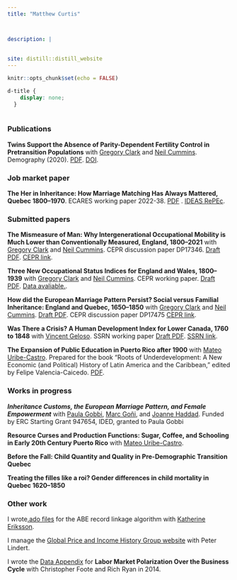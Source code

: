 ```yaml
---
title: "Matthew Curtis"



description: |
 
 
site: distill::distill_website
---
```


```r
knitr::opts_chunk$set(echo = FALSE)
```

```css
d-title {
    display: none;
  }
  
```
::: {}
### Publications
**Twins Support the Absence of Parity-Dependent Fertility Control in Pretransition Populations**
with [Gregory Clark](http://faculty.econ.ucdavis.edu/faculty/gclark/) and [Neil Cummins](http://neilcummins.com/). 
Demography (2020). [PDF](./pdfs/ccc-twins.pdf). [DOI](https://doi.org/10.1007/s13524-020-00898-0).

### Job market paper

**The Her in Inheritance: How Marriage Matching Has Always Mattered, Quebec 1800–1970**. ECARES working paper 2022-38.  [PDF](./pdfs/jmp-matt-curtis.pdf) . [IDEAS RePEc](https://ideas.repec.org/p/eca/wpaper/2013-351619.html).

### Submitted papers

**The Mismeasure of Man: Why Intergenerational Occupational Mobility is Much Lower than Conventionally Measured, England, 1800--2021**
with [Gregory Clark](http://faculty.econ.ucdavis.edu/faculty/gclark/) and [Neil Cummins](http://neilcummins.com/). CEPR discussion paper DP17346. [Draft PDF](./pdfs/ccc-mobility-draft.pdf). [CEPR link](https://cepr.org/publications/dp17346).

**Three New Occupational Status Indices for England and Wales, 1800--1939**
with [Gregory Clark](http://faculty.econ.ucdavis.edu/faculty/gclark/) and [Neil Cummins](http://neilcummins.com/). 
CEPR working paper.  [Draft PDF](./pdfs/ccc-occupational-indices-draft.pdf). [Data avaliable.](http://mjdcurtis.com/links).

**How did the European Marriage Pattern Persist? Social versus Familial Inheritance: England and Quebec, 1650--1850**
with [Gregory Clark](http://faculty.econ.ucdavis.edu/faculty/gclark/) and [Neil Cummins](http://neilcummins.com/). 
[Draft PDF](./pdfs/ccc-emp-draft.pdf). CEPR discussion paper DP17475  [CEPR link](https://cepr.org/publications/dp17475).

**Was There a Crisis? A Human Development Index for Lower Canada, 1760 to 1848** with [Vincent Geloso](https://vincentgeloso.com). SSRN working paper [Draft PDF](./pdfs/curtis-geloso-crisis-draft.pdf). [SSRN link](https://papers.ssrn.com/sol3/papers.cfm?abstract_id=4210269).

**The Expansion of Public Education in Puerto Rico after 1900** with [Mateo Uribe-Castro](https://uribecastro.wordpress.com). Prepared for the book "Roots of Underdevelopment: A New Economic (and Political) History of Latin America and the Caribbean," edited by Felipe Valencia-Caicedo. [PDF](curtis-uribecastro-pr-edu-draft.pdf).


### Works in progress
***Inheritance Customs, the European Marriage Pattern, and Female Empowerment*** with [Paula Gobbi](https://sites.google.com/site/gobbipaula/), [Marc Goñi](https://sites.google.com/site/marcgonitrafach/), and [Joanne Haddad](https://sites.google.com/view/joannehaddad/). Funded by ERC Starting Grant 947654, IDED, granted to Paula Gobbi

**Resource Curses and Production Functions: Sugar, Coffee, and Schooling in Early 20th Century Puerto Rico** with [Mateo Uribe-Castro](https://uribecastro.wordpress.com).


**Before the Fall: Child Quantity and Quality in Pre-Demographic Transition Quebec**

**Treating the filles like a roi? Gender differences in child mortality in Quebec 1620--1850**



### Other work

I wrote[.ado files](https://drive.google.com/file/d/1y12GQm-fjpBJbbMS6dDPGB2s9B7VkrLw/view) for the ABE record linkage algorithm with [Katherine Eriksson](http://kaeriksson.ucdavis.edu/).

I manage the [Global Price and Income History Group website](https://gpih.ucdavis.edu/) with Peter Lindert.

I wrote the [Data Appendix](https://data.nber.org/data-appendix/c13427/appendix.pdf)  for **Labor Market Polarization Over the Business Cycle** with Christopher Foote and Rich Ryan in 2014.
::: 
